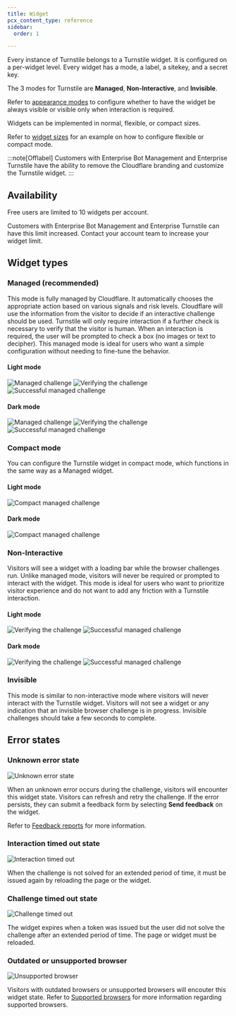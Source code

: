 ```yaml
---
title: Widget
pcx_content_type: reference
sidebar:
  order: 1

---
```



Every instance of Turnstile belongs to a Turnstile widget. It is configured on a per-widget level. Every widget has a mode, a label, a <GlossaryTooltip term="sitekey">sitekey</GlossaryTooltip>, and a <GlossaryTooltip term="secret key">secret key</GlossaryTooltip>.

The 3 modes for Turnstile are **Managed**, **Non-Interactive**, and **Invisible**.

Refer to [appearance modes](/turnstile/get-started/client-side-rendering/#appearance-modes) to configure whether to have the widget be always visible or visible only when interaction is required. 

Widgets can be implemented in normal, flexible, or compact sizes. 

<Render file="widget-size" />

Refer to [widget sizes](/turnstile/get-started/client-side-rendering/#widget-size) for an example on how to configure flexible or compact mode.

:::note[Offlabel]
Customers with Enterprise Bot Management and Enterprise Turnstile have the ability to remove the Cloudflare branding and customize the Turnstile widget.
:::

## Availability 

Free users are limited to 10 widgets per account. 

Customers with Enterprise Bot Management and Enterprise Turnstile can have this limit increased. Contact your account team to increase your widget limit.

## Widget types

### Managed (recommended)

This mode is fully managed by Cloudflare. It automatically chooses the appropriate action based on various signals and risk levels. Cloudflare will use the information from the visitor to decide if an interactive challenge should be used. Turnstile will only require interaction if a further check is necessary to verify that the visitor is human. When an interaction is required, the user will be prompted to check a box (no images or text to decipher). This managed mode is ideal for users who want a simple configuration without needing to fine-tune the behavior.

#### Light mode

![Managed challenge](~/assets/images/turnstile/light-regular.png)
![Verifying the challenge](~/assets/images/turnstile/light-verifying.png)
![Successful managed challenge](~/assets/images/turnstile/light-success.png)

#### Dark mode

![Managed challenge](~/assets/images/turnstile/dark-regular.png)
![Verifying the challenge](~/assets/images/turnstile/dark-verifying.png)
![Successful managed challenge](~/assets/images/turnstile/dark-success.png)

### Compact mode

You can configure the Turnstile widget in compact mode, which functions in the same way as a Managed widget. 

#### Light mode

![Compact managed challenge](~/assets/images/turnstile/light-compact.png)

#### Dark mode

![Compact managed challenge](~/assets/images/turnstile/dark-compact.png)

### Non-Interactive

Visitors will see a widget with a loading bar while the browser challenges run. Unlike managed mode, visitors will never be required or prompted to interact with the widget. This mode is ideal for users who want to prioritize visitor experience and do not want to add any friction with a Turnstile interaction.

#### Light mode

![Verifying the challenge](~/assets/images/turnstile/light-verifying.png)
![Successful managed challenge](~/assets/images/turnstile/light-success.png)

#### Dark mode

![Verifying the challenge](~/assets/images/turnstile/dark-verifying.png)
![Successful managed challenge](~/assets/images/turnstile/dark-success.png)

### Invisible

This mode is similar to non-interactive mode where visitors will never interact with the Turnstile widget. Visitors will not see a widget or any indication that an invisible browser challenge is in progress. Invisible challenges should take a few seconds to complete.

## Error states

### Unknown error state

![Unknown error state](~/assets/images/turnstile/unknown-error-state.png)

When an unknown error occurs during the challenge, visitors will encounter this widget state. Visitors can refresh and retry the challenge. If the error persists, they can submit a feedback form by selecting **Send feedback** on the widget. 

Refer to [Feedback reports](/turnstile/troubleshooting/feedback-reports) for more information.

### Interaction timed out state

![Interaction timed out](~/assets/images/turnstile/interaction-timed-out.png)

When the challenge is not solved for an extended period of time, it must be issued again by reloading the page or the widget. 

### Challenge timed out state

![Challenge timed out](~/assets/images/turnstile/challenge-timed-out.png)

The widget expires when a token was issued but the user did not solve the challenge after an extended period of time. The page or widget must be reloaded.

### Outdated or unsupported browser

![Unsupported browser](~/assets/images/turnstile/unsupported-browser.png)

Visitors with outdated browsers or unsupported browsers will encouter this widget state. Refer to [Supported browsers](/waf/reference/cloudflare-challenges/#browser-support) for more information regarding supported browsers.